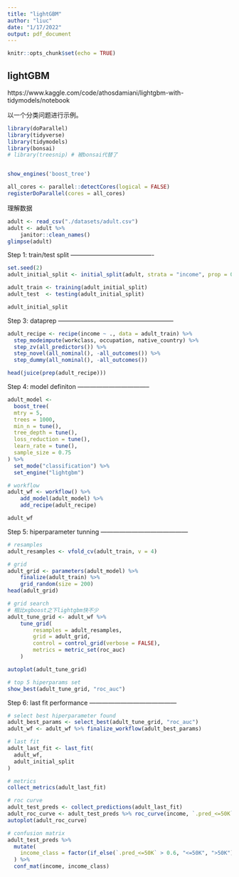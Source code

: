 ```yaml
---
title: "lightGBM"
author: "liuc"
date: "1/17/2022"
output: pdf_document
---
```


```r
knitr::opts_chunk$set(echo = TRUE)
```

## lightGBM

https://www.kaggle.com/code/athosdamiani/lightgbm-with-tidymodels/notebook

以一个分类问题进行示例。



```r
library(doParallel)
library(tidyverse)
library(tidymodels)
library(bonsai)
# library(treesnip) # 被bonsai代替了


show_engines('boost_tree')

all_cores <- parallel::detectCores(logical = FALSE)
registerDoParallel(cores = all_cores)
```


理解数据
```r
adult <- read_csv("./datasets/adult.csv")
adult <- adult %>% 
    janitor::clean_names() 
glimpse(adult)
```



Step 1: train/test split ----------------------------------------

```r
set.seed(2)
adult_initial_split <- initial_split(adult, strata = "income", prop = 0.75)

adult_train <- training(adult_initial_split)
adult_test  <- testing(adult_initial_split)

adult_initial_split

```


Step 3: dataprep --------------------------------------------------------

```r
adult_recipe <- recipe(income ~ ., data = adult_train) %>%
  step_modeimpute(workclass, occupation, native_country) %>%
  step_zv(all_predictors()) %>%
  step_novel(all_nominal(), -all_outcomes()) %>%
  step_dummy(all_nominal(), -all_outcomes())

head(juice(prep(adult_recipe)))
```




Step 4: model definiton -----------------------------------

```r
adult_model <- 
  boost_tree(
  mtry = 5, 
  trees = 1000, 
  min_n = tune(), 
  tree_depth = tune(),
  loss_reduction = tune(), 
  learn_rate = tune(), 
  sample_size = 0.75
) %>% 
  set_mode("classification") %>%
  set_engine("lightgbm")

# workflow
adult_wf <- workflow() %>% 
    add_model(adult_model) %>% 
    add_recipe(adult_recipe)

adult_wf
```


Step 5: hiperparameter tunning ------------------------------------------

```r
# resamples
adult_resamples <- vfold_cv(adult_train, v = 4)

# grid
adult_grid <- parameters(adult_model) %>% 
    finalize(adult_train) %>% 
    grid_random(size = 200)
head(adult_grid)
```
```r
# grid search
# 相比xgboost之下lightgbm快不少
adult_tune_grid <- adult_wf %>%
    tune_grid(
        resamples = adult_resamples,
        grid = adult_grid,
        control = control_grid(verbose = FALSE),
        metrics = metric_set(roc_auc)
    )

autoplot(adult_tune_grid)
```

```r
# top 5 hiperparams set
show_best(adult_tune_grid, "roc_auc")
```



Step 6: last fit performance ------------------------------------------

```r
# select best hiperparameter found
adult_best_params <- select_best(adult_tune_grid, "roc_auc")
adult_wf <- adult_wf %>% finalize_workflow(adult_best_params)

# last fit
adult_last_fit <- last_fit(
  adult_wf,
  adult_initial_split
)

# metrics
collect_metrics(adult_last_fit)
```

```r
# roc curve
adult_test_preds <- collect_predictions(adult_last_fit)
adult_roc_curve <- adult_test_preds %>% roc_curve(income, `.pred_<=50K`)
autoplot(adult_roc_curve)

# confusion matrix
adult_test_preds %>%
  mutate(
    income_class = factor(if_else(`.pred_<=50K` > 0.6, "<=50K", ">50K"))
  ) %>%
  conf_mat(income, income_class)
```

